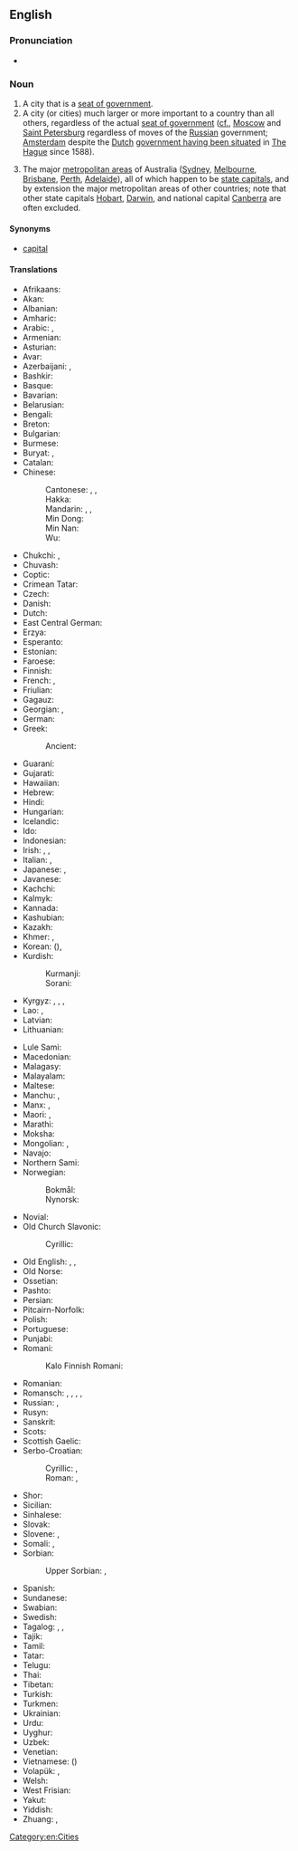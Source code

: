 ==English==
===Pronunciation===
* {{audio|EN-AU ck1 capital city.ogg|Audio (AU)|lang=en}}

===Noun===
{{en-noun|capital cities}}

# A city that is a [[seat of government]].
# A city (or cities) much larger or more important to a country than all others, regardless of the actual [[seat of government]] ([[cf.]], [[w:Moscow|Moscow]] and [[w:Saint Petersburg|Saint Petersburg]] regardless of moves of the [[Russian]] government; [[w:Amsterdam|Amsterdam]] despite the [[Dutch]] [[w:Capital of the Netherlands|government having been situated]] in [[w:The Hague|The Hague]] since 1588).
# {{label|en|AU}} The major [[metropolitan area]]s of Australia ([[w:Sydney|Sydney]], [[w:Melbourne|Melbourne]], [[w:Brisbane|Brisbane]], [[w:Perth|Perth]], [[w:Adelaide|Adelaide]]), all of which happen to be [[w:List of Australian capital cities|state capitals]], and by extension the major metropolitan areas of other countries; note that other state capitals [[w:Hobart|Hobart]], [[w:Darwin, Northern Territory|Darwin]], and national capital [[w:Canberra|Canberra]] are often excluded.

====Synonyms====
* {{qualifier|by ellipsis}} [[capital]]

====Translations====
{{trans-top|city designated as seat of government}}
* Afrikaans: {{t+|af|hoofstad}}
* Akan: {{t|ak|ahenkuro}}
* Albanian: {{t+|sq|kryeqytet|m}}
* Amharic: {{t|am|ዋና ከተማ}}
* Arabic: {{t+|ar|عَاصِمَة|f}}, {{t|ar|حَاضِرَة|f}}
* Armenian: {{t+|hy|մայրաքաղաք}}
* Asturian: {{t|ast|capital|f}}
* Avar: {{t|av|тахшагьар}}
* Azerbaijani: {{t|az|baş şəhəri}}, {{t+|az|paytaxt}}
* Bashkir: {{t|ba|башҡала}}
* Basque: {{t+|eu|hiriburu}}
* Bavarian: {{t|bar|Hauptstod}}
* Belarusian: {{t|be|сталі́ца|f}}
* Bengali: {{t|bn|রাজধানী}}
* Breton: {{t|br|kêrbenn}}
* Bulgarian: {{t+|bg|сто́лица|f}}
* Burmese: {{t+|my|မြို့တော်}}
* Buryat: {{t|bua|ниислэл хото}}, {{t|bua|ниислэл}}
* Catalan: {{t+|ca|capital|f}}
* Chinese:
*: Cantonese: {{t|yue|首都|tr=sau2 dou1}} {{q|of a country}}, {{t|yue|省會}}, {{t|yue|省会|tr=saang2 wui6}} {{qualifier|of a province}}
*: Hakka: {{t|hak|首都|tr=sú-tû}} {{q|of a country}}
*: Mandarin: {{t+|cmn|首都|tr=shǒudū}} {{q|of a country}}, {{t+|cmn|省會}}, {{t+|cmn|省会|tr=shěnghuì}} {{q|of a province}}
*: Min Dong: {{t|cdo|首都|tr=siū-dŭ}} {{q|of a country}}
*: Min Nan: {{t+|nan|首都|tr=siú-to͘}} {{q|of a country}}
*: Wu: {{t|wuu|首都|tr=seu tu}} {{q|of a country}}
* Chukchi: {{t|ckt|эвынным|tr=ėvynnym}}, {{t|ckt|авынгород|tr=avyngorod}}
* Chuvash: {{t|cv|тӗп хула|alt=тĕп хула}}
* Coptic: {{t|cop|ϩⲛⲟⲩⲛⲧⲙⲏ}}
* Crimean Tatar: {{t|crh|paytaht}}
* Czech: {{t+|cs|hlavní město|n}}
* Danish: {{t+|da|hovedstad}}
* Dutch: {{t+|nl|hoofdstad|m|f}}
* East Central German: {{t|gmw-ecg|Hauptstoadt|f}} {{q|Silesian}}
* Erzya: {{t|myv|прявтош}}
* Esperanto: {{t+|eo|ĉefurbo}}
* Estonian: {{t+|et|pealinn}}
* Faroese: {{t+|fo|høvuðsstaður|m}}
* Finnish: {{t+|fi|pääkaupunki}}
* French: {{t+|fr|capitale|f}} {{qualifier|of nation}}, {{t+|fr|chef-lieu|m}} {{qualifier|of a region or ''département''}}
* Friulian: {{t|fur|capitâl|f}}
* Gagauz: {{t|gag|baş kasaba}}
* Georgian: {{t|ka|დედაქალაქი}}, {{t|ka|სატახტო ქალაქი}}
* German: {{t+|de|Hauptstadt|f}}
* Greek: {{t+|el|πρωτεύουσα|f}}
*: Ancient: {{t|grc|μητρόπολις|f}}
* Guaraní: {{t|gn|tavusu}}
* Gujarati: {{t|gu|રાજધાની}}
* Hawaiian: {{t|haw|kapikala}}
* Hebrew: {{t+|he|בִּירָה|f|tr=birá}}
* Hindi: {{t|hi|राजधानी|f}}
* Hungarian: {{t+|hu|főváros}}
* Icelandic: {{t+|is|höfuðborg|f}}
* Ido: {{t+|io|chef-urbo}}
* Indonesian: {{t|id|ibukota}}
* Irish: {{t|ga|príomhchathair|f}}, {{t|ga|ceannphort|m}}, {{t|ga|ardchathair|f}}
* Italian: {{qualifier|of nation}} {{t+|it|capitale|f}}, {{qualifier|of a state or ''regione''}} {{t+|it|capoluogo|m}}
* Japanese: {{t+|ja|首都|tr=しゅと, shuto}}, {{t+|ja|都|tr=miyako}}
* Javanese: {{t|jv|ibu kutha}}
* Kachchi: {{t|kfr|રાજધાની}}
* Kalmyk: {{t|xal|хотл балһсн}}
* Kannada: {{t+|kn|ರಾಜಧಾನಿ}}
* Kashubian: {{t+|csb|stolëca|f}}
* Kazakh: {{t+|kk|астана}}
* Khmer: {{t|km|រដ្ឋធានី}}, {{t+|km|រាជធានី}}
* Korean: {{t+|ko|수도}} ({{t+|ko|首都}}), {{t+|ko|서울}}
* Kurdish:
*: Kurmanji: {{t+|kmr|paytext}}
*: Sorani: {{t+|ku|پایته‌خت|tr=pAitakjt}}
* Kyrgyz: {{t+|ky|борбор}}, {{t|ky|борбор шаар}}, {{t|ky|ордошаар}}, {{t|ky|башкалаа}}
* Lao: {{t|lo|ນະຄອນຫລວງ}}, {{t+|lo|ກຸງ}}
* Latvian: {{t|lv|galvaspilsēta|f}}
* Lithuanian: {{t+|lt|sostinė|f}}
{{trans-mid}}
* Lule Sami: {{t|smj|oajvvestáda}}
* Macedonian: {{t|mk|гла́вен град|m}}
* Malagasy: {{t+|mg|renivohiny}}
* Malayalam: {{t+|ml|തലസ്ഥാനം}}
* Maltese: {{t|mt|belt kapitali}}
* Manchu: {{t|mnc|ᡤᡝᠮᡠᠨ}}, {{t|mnc|ᡥᡝᠴᡝᠨ}}
* Manx: {{t|gv|ard-valley|m}}, {{t|gv|preeu-valley|m}}
* Maori: {{t|mi|tino tāone}}, {{t|mi|tāone matua}}
* Marathi: {{t|mr|राजधानी|f}}
* Moksha: {{t|mdf|пряош}}
* Mongolian: {{t+|mn|нийслэл хот}}, {{t+|mn|нийслэл}}
* Navajo: {{t|nv|Wááshindoon bikin}}
* Northern Sami: {{t|se|oaivegávpot}}
* Norwegian:
*: Bokmål: {{t+|nb|hovedstad|m}}
*: Nynorsk: {{t|nn|hovudstad|m}}
* Novial: {{t|nov|chef-urbe}}
* Old Church Slavonic:
*: Cyrillic: {{t|cu|стольнъ градъ|m}}
* Old English: {{t|ang|heafodstol|m}}, {{t|ang|cynesetl|n}}, {{t|ang|heafodburg|f}}
* Old Norse: {{t|non|hǫfuðstaðr|m}}
* Ossetian: {{t|os|сӕйраг сахар}}
* Pashto: {{t|ps|پلازمېنه|f|tr=plâzmena}}
* Persian: {{t+|fa|پایتخت|tr=pâytaxt}}
* Pitcairn-Norfolk: {{t|pih|kapitel citii}}
* Polish: {{t+|pl|stolica|f}}
* Portuguese: {{t+|pt|capital|m|f}}
* Punjabi: {{t|pa|ਰਾਜਧਾਨੀ}}
* Romani:
*: Kalo Finnish Romani: {{t|rmf|ȟeeresko fooros}}
* Romanian: {{t+|ro|capitală|f}}
* Romansch: {{t|rm|chapitala|f}} {{qualifier|Rumantsch Grischun, Vallader}}, {{t|rm|capitala|f}} {{qualifier|Sursilvan, Surmiran}}, {{t|rm|tgapitala|f}} {{qualifier|Sutsilvan}}, {{t|rm|chapitela|f}} {{qualifier|Puter}}, {{t|rm|cauliug|m}} {{qualifier|Sursilvan}}
* Russian: {{t+|ru|столи́ца|f}}, {{t|ru|сто́льный град|m}} {{qualifier|archaic or poetic}}
* Rusyn: {{t|rue|головне місто|n}}
* Sanskrit: {{t+|sa|राजधानी|f}}
* Scots: {{t|sco|caipital ceety}}
* Scottish Gaelic: {{t|gd|prìomh-bhaile}}
* Serbo-Croatian:
*: Cyrillic: {{t|sh|престоница|f}}, {{t|sh|главни град|m}}
*: Roman: {{t+|sh|prestonica|f}}, {{t+|sh|glavni grad|m}}
* Shor: {{t|cjs|ӧӧн тура|tr=öön tura}}
* Sicilian: {{t+|scn|capitali}}
* Sinhalese: {{t|si|අගනුවර}}
* Slovak: {{t|sk|hlavné mesto|n}}
* Slovene: {{t+|sl|glavno mesto|n}}, {{t+|sl|prestolnica|f}}
* Somali: {{t|so|caasimad}}, {{t|so|magaalomadax}}
* Sorbian:
*: Upper Sorbian: {{t|hsb|stolica|f}}, {{t|hsb|stolica|f}}
* Spanish: {{t+|es|capital|f}}
* Sundanese: {{t|su|dayeuh}}
* Swabian: {{t|swg|Haubdschdadd}}
* Swedish: {{t+|sv|huvudstad|c}}
* Tagalog: {{t|tl|kapital}}, {{t|tl|ulunlunsod}}, {{t|tl|pununglunsod}}
* Tajik: {{t+|tg|пойтахт}}
* Tamil: {{t|ta|தலைநகர்}}
* Tatar: {{t+|tt|башкала}}
* Telugu: {{t+|te|రాజధాని}}
* Thai: {{t+|th|เมืองหลวง}}
* Tibetan: {{t|bo|རྒྱལ་ས}}
* Turkish: {{t+|tr|başkent}}
* Turkmen: {{t|tk|paýtagt}}
* Ukrainian: {{t+|uk|столи́ця|f}}
* Urdu: {{t|ur|دارالحکومت|tr=dār-ul-ḥukūmat}}
* Uyghur: {{t|ug|پايتەخت}}
* Uzbek: {{t+|uz|poytaxt}}
* Venetian: {{t|vec|cavedal}}
* Vietnamese: {{t+|vi|thủ đô}} ({{t|vi|首都}})
* Volapük: {{t+|vo|cifazif}}, {{qualifier|older term}} {{t|vo|glezif}}
* Welsh: {{t+|cy|prifddinas|f}}
* West Frisian: {{t+|fy|haadstêd}}
* Yakut: {{t|sah|киин куорат}}
* Yiddish: {{t|yi|הויפּטשטאָט|f}}
* Zhuang: {{t|za|saudu}}, {{t|za|soujduh}}
{{trans-bottom}}

[[Category:en:Cities]]